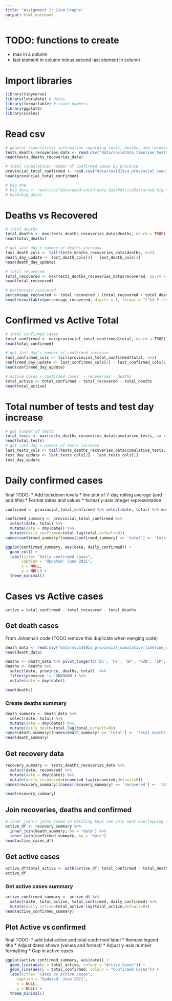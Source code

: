 ```yaml
---
title: "Assignment 1: Gina Graphs"
output: html_notebook
---
```


# TODO: functions to create
- max in a column
- last element in column minus second last element in column

# Import libraries
```r
library(tidyverse)
library(lubridate) # dates
library(formattable) # round numbers
library(ggplot2)
library(scales)
```

# Read csv
```r
# general (cumulative) information regarding tests, deaths, and recoveries. Complete timeline.
tests_deaths_recoveries_data <- read.csv("data/covid19za_timeline_testing.csv")
head(tests_deaths_recoveries_data)

# total (cumulative) number of confirmed cases by province
provincial_total_confirmed <- read.csv("data/covid19za_provincial_cumulative_timeline_confirmed.csv")
head(provincial_total_confirmed)

# big one
# big_data <- read.csv("data/owid-covid-data_SouthAfricaExtracted_big.csv")
# head(big_data)
```


# Deaths vs Recovered
```r
# total deaths
total_deaths <- max(tests_deaths_recoveries_data$deaths, na.rm = TRUE)
head(total_deaths)

# get last day's number of deaths increase
last_death_cols <- tail(tests_deaths_recoveries_data$deaths, n=2)
death_day_update <- last_death_cols[2] - last_death_cols[1]
head(death_day_update)

# total recovered
total_recovered <- max(tests_deaths_recoveries_data$recovered, na.rm = TRUE)
head(total_recovered)

# percentage recovered
percentage_recovered <- total_recovered / (total_recovered + total_deaths) * 100
head(formattable(percentage_recovered, digits = 1, format = "f")) # round to 1 digit
```
# Confirmed vs Active Total
```r
# total confirmed cases
total_confirmed <- max(provincial_total_confirmed$total, na.rm = TRUE)
head(total_confirmed)

# get last day's number of confirmed increase
last_confirmed_cols <- tail(provincial_total_confirmed$total, n=2)
confirmed_day_update <- last_confirmed_cols[2] - last_confirmed_cols[1]
head(confirmed_day_update)

# active cases = confirmed cases  - recoveries - deaths
total_active <- total_confirmed - total_recovered - total_deaths
head(total_active)
```

# Total number of tests and test day increase
```r
# get number of tests
total_tests <- max(tests_deaths_recoveries_data$cumulative_tests, na.rm = TRUE)
head(total_tests)
# get last day's number of tests increase
last_tests_cols <- tail(tests_deaths_recoveries_data$cumulative_tests, n=2)
test_day_update <- last_tests_cols[2] - last_tests_cols[1]
test_day_update
```

# Daily confirmed cases
final TODO: 
* Add lockdown levels
* line plot of 7-day rolling average (and add title)
* Format dates and values
* format y-axis integer representation

<!-- # add rolling average to the data -->
<!-- testing <- testing %>% -->
<!--   mutate(rolling_avg = roll_mean(daily_tests, n=7, fill = NA, align = "right")) -->
```r
confirmed <- provincial_total_confirmed %>% select(date, total) %>% mutate(date = dmy(date))

confirmed_summary <- provincial_total_confirmed %>%
  select(date, total) %>%
  mutate(date = dmy(date)) %>%
  mutate(daily_confirmed=total-lag(total,default=0))
names(confirmed_summary)[names(confirmed_summary) == 'total'] <- 'total_confirmed'

ggplot(confirmed_summary, aes(date, daily_confirmed)) + 
  geom_col() +
  labs(title= "Daily confirmed cases",
       caption = "Updated: June 2021",
       x = NULL,
       y = NULL) +
  theme_minimal()
```


# Cases vs Active cases
`active = total_confirmed - total_recovered - total_deaths`

## Get death cases
From Johanna's code (TODO remove this duplicate when merging code)
```r
death_data <- read.csv("data/covid19za_provincial_cumulative_timeline_deaths.csv")
head(death_data)
```
```r
deaths <- death_data %>% pivot_longer(c('EC', 'FS', 'GP', 'KZN', 'LP', 'MP', 'NC', 'NW', 'WC', 'UNKNOWN'), names_to = "province", values_to = "deaths")
deaths <- deaths %>%
  select(date, province, deaths, total)  %>%
  filter(province != 'UNKNOWN') %>%
  mutate(date = dmy(date))

head(deaths)
```
### Create deaths summary
```r
death_summary <- death_data %>%
  select(date, total) %>%
  mutate(date = dmy(date)) %>%
  mutate(daily_death=total-lag(total,default=0))
names(death_summary)[names(death_summary) == 'total'] <- 'total_deaths'
head(death_summary)
```
## Get recovery data
```r
recovery_summary <- tests_deaths_recoveries_data %>%
  select(date, recovered) %>%
  mutate(date = dmy(date)) %>%
  mutate(daily_recovered=recovered-lag(recovered,default=0))
names(recovery_summary)[names(recovery_summary) == 'recovered'] <- 'total_recovered'

head(recovery_summary)
```


## Join recoveries, deaths and confirmed
```r
# inner_join() joins based on matching keys (we only want overlapping dates)
active_df <- recovery_summary %>% 
  inner_join(death_summary, by = "date") %>% 
  inner_join(confirmed_summary, by = "date")
head(active_cases_df)
```



## Get active cases
```r
active_df$total_active <- with(active_df, total_confirmed - total_deaths - total_recovered)
active_df
```

### Get active cases summary
```r
active_confirmed_summary <- active_df %>%
  select(date, total_active, total_confirmed, daily_confirmed) %>%
  mutate(daily_active=total_active-lag(total_active,default=0))
head(active_confirmed_summary)
```


## Plot Active vs confirmed
final TODO: 
* add total active and total confirmed label
* Remove legend title
* Adjust dates shown (values and format)
* Adjust y-axis number formatting
* Gap in active cases
```r

ggplot(active_confirmed_summary, aes(date)) + 
  geom_line(aes(y = total_active, colour = "Active Cases")) + 
  geom_line(aes(y = total_confirmed, colour = "Confirmed Cases")) +
  labs(title= "Cases vs Active cases",
     caption = "Updated: June 2021",
     x = NULL,
     y = NULL) +
  theme_minimal()
```


